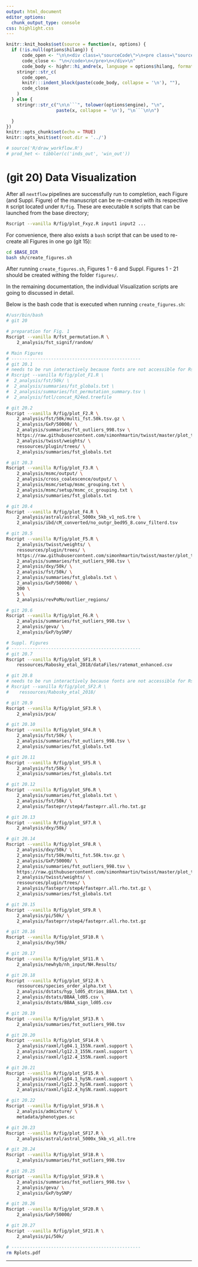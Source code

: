 ```yaml
---
output: html_document
editor_options:
  chunk_output_type: console
css: highlight.css
---
```


```r
knitr::knit_hooks$set(source = function(x, options) {
  if (!is.null(options$hilang)) {
      code_open <- "\n\n<div class=\"sourceCode\">\n<pre class=\"sourceCode\">\n<code class=\"sourceCode\">"
      code_close <- "\n</code>\n</pre>\n</div>\n"
      code_body <- highr::hi_andre(x, language = options$hilang, format = "html")
    stringr::str_c(
      code_open,
      knitr:::indent_block(paste(code_body, collapse = '\n'), ""),
      code_close
    )
  } else {
    stringr::str_c("\n\n```", tolower(options$engine), "\n",
                   paste(x, collapse = '\n'), "\n```\n\n")

  }
})
knitr::opts_chunk$set(echo = TRUE)
knitr::opts_knit$set(root.dir = '../')
```


```r
# source('R/draw_workflow.R')
# prod_het <- tibbler(c('inds_out', 'win_out'))
```

# (git 20) Data Visualization

After all `nextflow` pipelines are successfully run to completion, each Figure (and Suppl. Figure) of the manuscript can be re-created with its respective `R` script located under `R/fig`.
These are executable `R` scripts that can be launched from the base directory;

```sh
Rscript --vanilla R/fig/plot_Fxyz.R input1 input2 ...
```

For convenience, there also exists a `bash` script that can be used to re-create all Figures in one go (git 15):

```sh
cd $BASE_DIR
bash sh/create_figures.sh
```

After running `create_figures.sh`, Figures 1 - 6 and Suppl. Figures 1 - 21 should be created withing the folder `figures/`.

In the remaining documentation, the individual Visualization scripts are going to discussed in detail.

Below is the bash code that is executed when running `create_figures.sh`:

```sh
#/usr/bin/bash
# git 20

# preparation for Fig. 1
Rscript --vanilla R/fst_permutation.R \
    2_analysis/fst_signif/random/

# Main Figures
# -------------------------------------------------
# git 20.1
# needs to be run interactively because fonts are not accessible for Rscript
# Rscript --vanilla R/fig/plot_F1.R \
#  2_analysis/fst/50k/ \
#  2_analysis/summaries/fst_globals.txt \
#  2_analysis/summaries/fst_permutation_summary.tsv \
#  2_analysis/fotl/concat_R24ed.treefile

# git 20.2
Rscript --vanilla R/fig/plot_F2.R \
    2_analysis/fst/50k/multi_fst.50k.tsv.gz \
    2_analysis/GxP/50000/ \
    2_analysis/summaries/fst_outliers_998.tsv \
    https://raw.githubusercontent.com/simonhmartin/twisst/master/plot_twisst.R \
    2_analysis/twisst/weights/ \
    ressources/plugin/trees/ \
    2_analysis/summaries/fst_globals.txt

# git 20.3
Rscript --vanilla R/fig/plot_F3.R \
    2_analysis/msmc/output/ \
    2_analysis/cross_coalescence/output/ \
    2_analysis/msmc/setup/msmc_grouping.txt \
    2_analysis/msmc/setup/msmc_cc_grouping.txt \
    2_analysis/summaries/fst_globals.txt

# git 20.4
Rscript --vanilla R/fig/plot_F4.R \
    2_analysis/astral/astral_5000x_5kb_v1_noS.tre \
    2_analysis/ibd/cM_converted/no_outgr_bed95_8.conv_filterd.tsv

# git 20.5
Rscript --vanilla R/fig/plot_F5.R \
    2_analysis/twisst/weights/ \
    ressources/plugin/trees/ \
    https://raw.githubusercontent.com/simonhmartin/twisst/master/plot_twisst.R \
    2_analysis/summaries/fst_outliers_998.tsv \
    2_analysis/dxy/50k/ \
    2_analysis/fst/50k/ \
    2_analysis/summaries/fst_globals.txt \
    2_analysis/GxP/50000/ \
    200 \
    5 \
    2_analysis/revPoMo/outlier_regions/

# git 20.6
Rscript --vanilla R/fig/plot_F6.R \
    2_analysis/summaries/fst_outliers_998.tsv \
    2_analysis/geva/ \
    2_analysis/GxP/bySNP/

# Suppl. Figures
# -------------------------------------------------
# git 20.7
Rscript --vanilla R/fig/plot_SF1.R \
    ressources/Rabosky_etal_2018/dataFiles/ratemat_enhanced.csv

# git 20.8
# needs to be run interactively because fonts are not accessible for Rscript
# Rscript --vanilla R/fig/plot_SF2.R \
#    ressources/Rabosky_etal_2018/

# git 20.9
Rscript --vanilla R/fig/plot_SF3.R \
    2_analysis/pca/

# git 20.10
Rscript --vanilla R/fig/plot_SF4.R \
    2_analysis/fst/50k/ \
    2_analysis/summaries/fst_outliers_998.tsv \
    2_analysis/summaries/fst_globals.txt

# git 20.11
Rscript --vanilla R/fig/plot_SF5.R \
    2_analysis/fst/50k/ \
    2_analysis/summaries/fst_globals.txt

# git 20.12
Rscript --vanilla R/fig/plot_SF6.R \
    2_analysis/summaries/fst_globals.txt \
    2_analysis/fst/50k/ \
    2_analysis/fasteprr/step4/fasteprr.all.rho.txt.gz

# git 20.13
Rscript --vanilla R/fig/plot_SF7.R \
    2_analysis/dxy/50k/

# git 20.14
Rscript --vanilla R/fig/plot_SF8.R \
    2_analysis/dxy/50k/ \
    2_analysis/fst/50k/multi_fst.50k.tsv.gz \
    2_analysis/GxP/50000/ \
    2_analysis/summaries/fst_outliers_998.tsv \
    https://raw.githubusercontent.com/simonhmartin/twisst/master/plot_twisst.R \
    2_analysis/twisst/weights/ \
    ressources/plugin/trees/ \
    2_analysis/fasteprr/step4/fasteprr.all.rho.txt.gz \
    2_analysis/summaries/fst_globals.txt

# git 20.15
Rscript --vanilla R/fig/plot_SF9.R \
    2_analysis/pi/50k/ \
    2_analysis/fasteprr/step4/fasteprr.all.rho.txt.gz

# git 20.16
Rscript --vanilla R/fig/plot_SF10.R \
    2_analysis/dxy/50k/

# git 20.17
Rscript --vanilla R/fig/plot_SF11.R \
    2_analysis/newhyb/nh_input/NH.Results/

# git 20.18
Rscript --vanilla R/fig/plot_SF12.R \
    ressources/species_order_alpha.txt \
    2_analysis/dstats/hyp_ld05_dtrios_BBAA.txt \
    2_analysis/dstats/BBAA_ld05.csv \
    2_analysis/dstats/BBAA_sign_ld05.csv

# git 20.19
Rscript --vanilla R/fig/plot_SF13.R \
    2_analysis/summaries/fst_outliers_998.tsv

# git 20.20
Rscript --vanilla R/fig/plot_SF14.R \
    2_analysis/raxml/lg04.1_155N.raxml.support \
    2_analysis/raxml/lg12.3_155N.raxml.support \
    2_analysis/raxml/lg12.4_155N.raxml.support

# git 20.21
Rscript --vanilla R/fig/plot_SF15.R \
    2_analysis/raxml/lg04.1_hySN.raxml.support \
    2_analysis/raxml/lg12.3_hySN.raxml.support \
    2_analysis/raxml/lg12.4_hySN.raxml.support

# git 20.22
Rscript --vanilla R/fig/plot_SF16.R \
    2_analysis/admixture/ \
    metadata/phenotypes.sc

# git 20.23
Rscript --vanilla R/fig/plot_SF17.R \
    2_analysis/astral/astral_5000x_5kb_v1_all.tre

# git 20.24
Rscript --vanilla R/fig/plot_SF18.R \
    2_analysis/summaries/fst_outliers_998.tsv

# git 20.25
Rscript --vanilla R/fig/plot_SF19.R \
    2_analysis/summaries/fst_outliers_998.tsv \
    2_analysis/geva/ \
    2_analysis/GxP/bySNP/

# git 20.26
Rscript --vanilla R/fig/plot_SF20.R \
    2_analysis/GxP/50000/

# git 20.27
Rscript --vanilla R/fig/plot_SF21.R \
    2_analysis/pi/50k/

# -------------------------------------------------
rm Rplots.pdf
```

---
